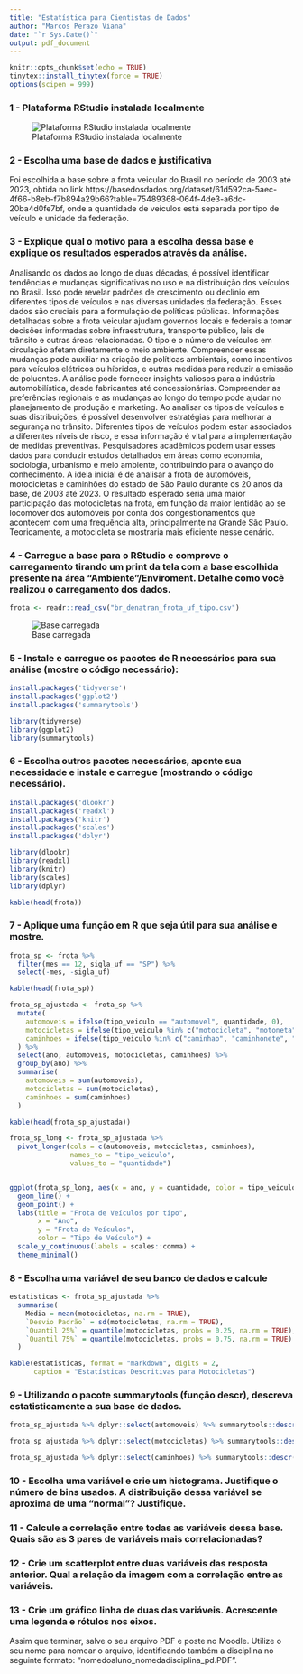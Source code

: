 ```yaml
---
title: "Estatística para Cientistas de Dados"
author: "Marcos Perazo Viana"
date: "`r Sys.Date()`"
output: pdf_document
---
```




```r
knitr::opts_chunk$set(echo = TRUE)
tinytex::install_tinytex(force = TRUE)
options(scipen = 999)
```

### 1 - Plataforma RStudio instalada localmente
![Plataforma RStudio instalada localmente](Acesso_RStudio.png)

### 2 - Escolha uma base de dados e justificativa
Foi escolhida a base sobre a frota veicular do Brasil no período de 2003 até 2023, obtida no link https://basedosdados.org/dataset/61d592ca-5aec-4f66-b8eb-f7b894a29b66?table=75489368-064f-4de3-a6dc-20ba4d0fe7bf, onde a quantidade de veículos está separada por tipo de veículo e unidade da federação.

### 3 - Explique qual o motivo para a escolha dessa base e explique os resultados esperados através da análise.

Analisando os dados ao longo de duas décadas, é possível identificar tendências e mudanças significativas no uso e na distribuição dos veículos no Brasil. Isso pode revelar padrões de crescimento ou declínio em diferentes tipos de veículos e nas diversas unidades da federação.
Esses dados são cruciais para a formulação de políticas públicas. Informações detalhadas sobre a frota veicular ajudam governos locais e federais a tomar decisões informadas sobre infraestrutura, transporte público, leis de trânsito e outras áreas relacionadas.
O tipo e o número de veículos em circulação afetam diretamente o meio ambiente. Compreender essas mudanças pode auxiliar na criação de políticas ambientais, como incentivos para veículos elétricos ou híbridos, e outras medidas para reduzir a emissão de poluentes.
A análise pode fornecer insights valiosos para a indústria automobilística, desde fabricantes até concessionárias. Compreender as preferências regionais e as mudanças ao longo do tempo pode ajudar no planejamento de produção e marketing.
Ao analisar os tipos de veículos e suas distribuições, é possível desenvolver estratégias para melhorar a segurança no trânsito. Diferentes tipos de veículos podem estar associados a diferentes níveis de risco, e essa informação é vital para a implementação de medidas preventivas.
Pesquisadores acadêmicos podem usar esses dados para conduzir estudos detalhados em áreas como economia, sociologia, urbanismo e meio ambiente, contribuindo para o avanço do conhecimento.
A ideia inicial é de analisar a frota de automóveis, motocicletas e caminhões do estado de São Paulo durante os 20 anos da base, de 2003 até 2023. O resultado esperado seria uma maior participação das motocicletas na frota, em função da maior lentidão ao se locomover dos automóveis por conta dos congestionamentos que acontecem com uma frequência alta, principalmente na Grande São Paulo. Teoricamente, a motocicleta se mostraria mais eficiente nesse cenário.

### 4 - Carregue a base para o RStudio e comprove o carregamento tirando um print da tela com a base escolhida presente na área "Ambiente"/Enviroment. Detalhe como você realizou o carregamento dos dados.

```r
frota <- readr::read_csv("br_denatran_frota_uf_tipo.csv")
```

![Base carregada](Base_carregada.png)

### 5 - Instale e carregue os pacotes de R necessários para sua análise (mostre o código necessário):

```r
install.packages('tidyverse')
install.packages('ggplot2')
install.packages('summarytools')
```

```r
library(tidyverse)
library(ggplot2)
library(summarytools)
```

### 6 - Escolha outros pacotes necessários, aponte sua necessidade e instale e carregue (mostrando o código necessário).

```r
install.packages('dlookr')
install.packages('readxl')
install.packages('knitr')
install.packages('scales')
install.packages('dplyr')
```

```r
library(dlookr)
library(readxl)
library(knitr)
library(scales)
library(dplyr)
```

```r
kable(head(frota))
```

### 7 - Aplique uma função em R que seja útil para sua análise e mostre.

```r
frota_sp <- frota %>%
  filter(mes == 12, sigla_uf == "SP") %>%
  select(-mes, -sigla_uf)
```

```r
kable(head(frota_sp))
```

```r
frota_sp_ajustada <- frota_sp %>%
  mutate(
    automoveis = ifelse(tipo_veiculo == "automovel", quantidade, 0),
    motocicletas = ifelse(tipo_veiculo %in% c("motocicleta", "motoneta"), quantidade, 0),
    caminhoes = ifelse(tipo_veiculo %in% c("caminhao", "caminhonete", "caminhoneta"), quantidade, 0)
  ) %>%
  select(ano, automoveis, motocicletas, caminhoes) %>%
  group_by(ano) %>%
  summarise(
    automoveis = sum(automoveis),
    motocicletas = sum(motocicletas),
    caminhoes = sum(caminhoes)
  )
```

```r
kable(head(frota_sp_ajustada))
```

```r
frota_sp_long <- frota_sp_ajustada %>%
  pivot_longer(cols = c(automoveis, motocicletas, caminhoes), 
               names_to = "tipo_veiculo", 
               values_to = "quantidade")


ggplot(frota_sp_long, aes(x = ano, y = quantidade, color = tipo_veiculo)) +
  geom_line() +
  geom_point() +
  labs(title = "Frota de Veículos por tipo",
       x = "Ano",
       y = "Frota de Veículos",
       color = "Tipo de Veículo") +
  scale_y_continuous(labels = scales::comma) +
  theme_minimal()
```

### 8 - Escolha uma variável de seu banco de dados e calcule

```r
estatisticas <- frota_sp_ajustada %>%
  summarise(
    Média = mean(motocicletas, na.rm = TRUE),
    `Desvio Padrão` = sd(motocicletas, na.rm = TRUE),
    `Quantil 25%` = quantile(motocicletas, probs = 0.25, na.rm = TRUE),
    `Quantil 75%` = quantile(motocicletas, probs = 0.75, na.rm = TRUE)
  )

kable(estatisticas, format = "markdown", digits = 2, 
      caption = "Estatísticas Descritivas para Motocicletas")
```

### 9 - Utilizando o pacote summarytools (função descr), descreva estatisticamente a sua base de dados.

```r
frota_sp_ajustada %>% dplyr::select(automoveis) %>% summarytools::descr(., style = 'rmarkdown') %>% kable()
```

```r
frota_sp_ajustada %>% dplyr::select(motocicletas) %>% summarytools::descr(., style = 'rmarkdown') %>% kable()
```

```r
frota_sp_ajustada %>% dplyr::select(caminhoes) %>% summarytools::descr(., style = 'rmarkdown') %>% kable()
```

### 10 - Escolha uma variável e crie um histograma. Justifique o número de bins usados. A distribuição dessa variável se aproxima de uma "normal"? Justifique.




### 11 - Calcule a correlação entre todas as variáveis dessa base. Quais são as 3 pares de variáveis mais correlacionadas?
### 12 - Crie um scatterplot entre duas variáveis das resposta anterior. Qual a relação da imagem com a correlação entre as variáveis.
### 13 - Crie um gráfico linha de duas das variáveis. Acrescente uma legenda e rótulos nos eixos.

Assim que terminar, salve o seu arquivo PDF e poste no Moodle. Utilize o seu nome para nomear o arquivo, identificando também a disciplina no seguinte formato: “nomedoaluno_nomedadisciplina_pd.PDF”.




